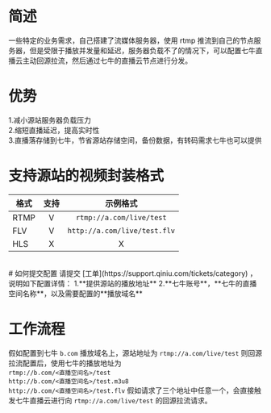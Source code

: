 # 简述
一些特定的业务需求，自己搭建了流媒体服务器，使用 rtmp 推流到自己的节点服务器，但是受限于播放并发量和延迟，服务器负载不了的情况下，可以配置七牛直播云主动回源拉流，然后通过七牛的直播云节点进行分发。
</br>
# 优势
1.减小源站服务器负载压力  
2.缩短直播延迟，提高实时性  
3.直播落存储到七牛，节省源站存储空间，备份数据，有转码需求七牛也可以提供
</br>
# 支持源站的视频封装格式
| 格式 | 支持 | 示例格式 |
| -- | :--: | :--: |
| RTMP | V | `rtmp://a.com/live/test` |
| FLV | V | `http://a.com/live/test.flv` |
| HLS | X | X |
</br>
# 如何提交配置
请提交 [工单](https://support.qiniu.com/tickets/category) ，说明如下配置详情：  
1.**提供源站的播放地址**  
2.**七牛账号**，**七牛的直播空间名称**，以及需要配置的**播放域名**
</br>

# 工作流程
假如配置到七牛 `b.com` 播放域名上，源站地址为 `rtmp://a.com/live/test` 则回源拉流配置后，使用七牛的播放地址为  
`rtmp://b.com/<直播空间名>/test`  
`http://b.com/<直播空间名>/test.m3u8`  
`http://b.com/<直播空间名>/test.flv`
假如请求了三个地址中任意一个，会直接触发七牛直播云进行向 `rtmp://a.com/live/test` 的回源拉流请求。